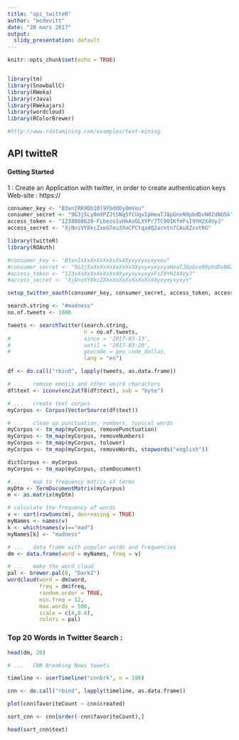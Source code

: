 ```yaml
---
title: "api_twitteR"
author: "mcdevitt"
date: "20 mars 2017"
output:
  slidy_presentation: default
---
```


```r
knitr::opts_chunk$set(echo = TRUE)


library(tm)
library(SnowballC)
library(RWeka)
library(rJava)
library(RWekajars)
library(wordcloud)
library(RColorBrewer)

#http://www.rdatamining.com/examples/text-mining

```

## API twitteR

#### Getting Started
1 : Create an Application with twitter, in order to create authentication keys
Web-site : https://



```r
consumer_key <- "B3xnIRK9Db10l9FbdODy0mVeu"
consumer_secret <- "9G3j5Ly0mXPZJtSNqSfCUqvIpHeaTJ8pGnxN9pbdDvN02dNU5k"
access_token <- "1238808620-FLbezo1vHkAoGLXYPr7TC9OIKfmFsI9YH2X4VyJ"
access_secret <- "XjNniVY8kcZxeGTeu3XnCPCtqadQ2acntn7CAuXZsvtRG"
```


```r

library(twitteR)
library(ROAuth)

#consumer_key <- "B3xnIxXxXxXxXxXxXxXXyxyxyxyxyxeu"
#consumer_secret <- "9G3j5xXxXxXxXxXxXxXXyxyxyxyxyxHeaTJ8pGnxN9pbdDvN02dNU5k"
#access_token <- "123xXxXxXxXxXxXxXXyxyxyxyxyxFsI9YH2X4VyJ"
#access_secret <- "XjNniVY8kcZXXxXxXxXxXxXxXxXXyxyxyxyxyx"

setup_twitter_oauth(consumer_key, consumer_secret, access_token, access_secret)

search.string <- "#madness"
no.of.tweets <- 1000

tweets <- searchTwitter(search.string,
						n = no.of.tweets,
#						since = '2017-03-13',
#						until = '2017-03-20',
#						geocode = geo_code_dallas,
						lang = "en")

df <- do.call("rbind", lapply(tweets, as.data.frame))

# ...	remove emojis and other weird characters
df$text <- iconv(enc2utf8(df$text), sub = "byte")

# ...	create text corpus
myCorpus <- Corpus(VectorSource(df$text))

# ...	clean up punctuation, numbers, typical words
myCorpus <- tm_map(myCorpus, removePunctuation)
myCorpus <- tm_map(myCorpus, removeNumbers)
myCorpus <- tm_map(myCorpus, tolower)
myCorpus <- tm_map(myCorpus, removeWords, stopwords("english"))

dictCorpus <- myCorpus
myCorpus <- tm_map(myCorpus, stemDocument)

#...	map to frequency matrix of terms
myDtm <- TermDocumentMatrix(myCorpus)
m <- as.matrix(myDtm)

# calculate the frequency of words
v <- sort(rowSums(m), decreasing = TRUE)
myNames <- names(v)
k <- which(names(v)=="mad")
myNames[k] <- "madness"

# ...	data frame with popular words and frequencies
dm <- data.frame(word = myNames, freq = v)

# ...	make the word cloud
pal <- brewer.pal(8, "Dark2")
wordcloud(word = dm$word, 
          freq = dm$freq,
		  random.order = TRUE,
          min.freq = 12,
		  max.words = 500,
          scale = c(4,0.8),
          colors = pal)

```

### __Top 20 Words in Twitter Search :__
```r
head(dm, 20)

```




```r

# ...	CNN Breaking News tweets

timeline <- userTimeline("cnnbrk", n = 100)

cnn <- do.call("rbind", lapply(timeline, as.data.frame))

plot(cnn$favoriteCount ~ cnn$created)

sort_cnn <- cnn[order(-cnn$favoriteCount),]

head(sort_cnn$text)

```
